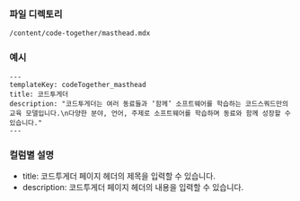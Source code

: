 <!-- Custom-MDX-Documentation.mdx -->

### 파일 디렉토리

`/content/code-together/masthead.mdx`

### 예시

```
---
templateKey: codeTogether_masthead
title: 코드투게더
description: "코드투게더는 여러 동료들과 ‘함께’ 소프트웨어를 학습하는 코드스쿼드만의 교육 모델입니다.\n다양한 분야, 언어, 주제로 소프트웨어를 학습하며 동료와 함께 성장할 수 있습니다."
---
```

### 컬럼별 설명

- title: 코드투게더 페이지 헤더의 제목을 입력할 수 있습니다.
- description: 코드투게더 페이지 헤더의 내용을 입력할 수 있습니다.
